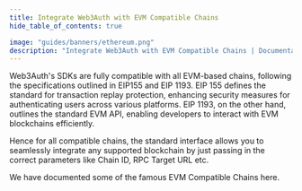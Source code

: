 ```yaml
---
title: Integrate Web3Auth with EVM Compatible Chains
hide_table_of_contents: true

image: "guides/banners/ethereum.png"
description: "Integrate Web3Auth with EVM Compatible Chains | Documentation - Web3Auth"
---
```



<SEO
  title="Integrate Web3Auth with EVM Compatible Chains"
  description="Integrate Web3Auth with EVM Compatible Chains | Documentation - Web3Auth"
  image="https://web3auth.io/docs/guides/banners/ethereum.png"
  slug="/connect-blockchain/evm/"
/>

Web3Auth's SDKs are fully compatible with all EVM-based chains, following the specifications
outlined in EIP155 and EIP 1193. EIP 155 defines the standard for transaction replay protection,
enhancing security measures for authenticating users across various platforms. EIP 1193, on the
other hand, outlines the standard EVM API, enabling developers to interact with EVM blockchains
efficiently.

Hence for all compatible chains, the standard interface allows you to seamlessly integrate any
supported blockchain by just passing in the correct parameters like Chain ID, RPC Target URL etc.

We have documented some of the famous EVM Compatible Chains here.

<EVMChains />
